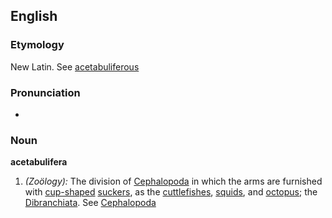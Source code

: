 ==English==

===Etymology===
New Latin.  See [[acetabuliferous]]

===Pronunciation===
*{{IPA|/ˌæsɪtæbjuːˈlɪfərə/}}
{{rfap}}

===Noun===
'''acetabulifera'''

# ''(Zoölogy):'' The division of [[Cephalopoda]] in which the arms are furnished with [[cup-shaped]] [[suckers]], as the [[cuttlefishes]], [[squids]], and [[octopus]]; the [[Dibranchiata]].  See [[Cephalopoda]]
